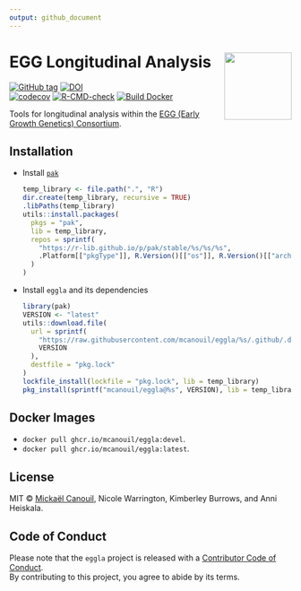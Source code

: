```yaml
---
output: github_document
---
```


<!-- README.md is generated from README.Rmd. Please edit that file -->

# EGG Longitudinal Analysis <img src="man/figures/logo.png" align="right" width="120" />

<!-- badges: start -->
[![GitHub
tag](https://img.shields.io/github/tag/mcanouil/eggla.svg?label=latest%20tag&include_prereleases)](https://github.com/mcanouil/eggla)
[![DOI](https://zenodo.org/badge/DOI/10.5281/zenodo.6979433.svg)](https://doi.org/10.5281/zenodo.6979433)  
[![codecov](https://codecov.io/gh/mcanouil/eggla/branch/main/graph/badge.svg?token=D0R3SAZTWA)](https://codecov.io/gh/mcanouil/eggla)
[![R-CMD-check](https://github.com/mcanouil/eggla/actions/workflows/check-pak.yml/badge.svg?branch=main)](https://github.com/mcanouil/eggla/actions/workflows/check-pak.yml)
[![Build Docker](https://github.com/mcanouil/eggla/actions/workflows/build-docker.yml/badge.svg?branch=main)](https://github.com/mcanouil/eggla/actions/workflows/build-docker.yml)
<!-- badges: end -->

Tools for longitudinal analysis within the [EGG (Early Growth Genetics) Consortium](http://egg-consortium.org/).

## Installation

* Install [`pak`](https://pak.r-lib.org/)

  ```r
  temp_library <- file.path(".", "R")
  dir.create(temp_library, recursive = TRUE)
  .libPaths(temp_library)
  utils::install.packages(
    pkgs = "pak",
    lib = temp_library,
    repos = sprintf(
      "https://r-lib.github.io/p/pak/stable/%s/%s/%s",
      .Platform[["pkgType"]], R.Version()[["os"]], R.Version()[["arch"]]
    )
  )
  ```

* Install `eggla` and its dependencies

  ```r
  library(pak)
  VERSION <- "latest"
  utils::download.file(
    url = sprintf(
      "https://raw.githubusercontent.com/mcanouil/eggla/%s/.github/.devcontainer/eggla/R/pkg.lock",
      VERSION
    ),
    destfile = "pkg.lock"
  )
  lockfile_install(lockfile = "pkg.lock", lib = temp_library)
  pkg_install(sprintf("mcanouil/eggla@%s", VERSION), lib = temp_library, upgrade = FALSE, dependencies = FALSE)
  ```

## Docker Images

- `docker pull ghcr.io/mcanouil/eggla:devel`.
- `docker pull ghcr.io/mcanouil/eggla:latest`.

## License

MIT © [Mickaël Canouil](https://mickael.canouil.fr/), Nicole Warrington, Kimberley Burrows, and Anni Heiskala.

## Code of Conduct

Please note that the `eggla` project is released with a [Contributor Code of Conduct](https://contributor-covenant.org/version/2/0/CODE_OF_CONDUCT.html).  
By contributing to this project, you agree to abide by its terms.

